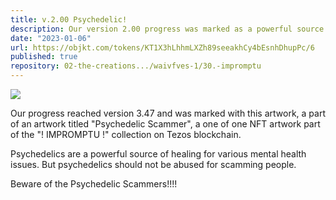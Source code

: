 ```yaml
---
title: v.2.00 Psychedelic!
description: Our version 2.00 progress was marked as a powerful source of healing for various mental health issues and should not be abused for scamming people.
date: "2023-01-06"
url: https://objkt.com/tokens/KT1X3hLhhmLXZh89seeakhCy4bEsnhDhupPc/6
published: true
repository: 02-the-creations.../waivfves-1/30.-impromptu
---
```


[![](/2.00.jpg)](/2.00.jpg) 

Our progress reached version 3.47 and was marked with this artwork, a part of an artwork titled "Psychedelic Scammer", a one of one NFT artwork part of the "! IMPROMPTU !" collection on Tezos blockchain.   
   
Psychedelics are a powerful source of healing for various mental health issues. But psychedelics should not be abused for scamming people.   
   
Beware of the Psychedelic Scammers!!!!